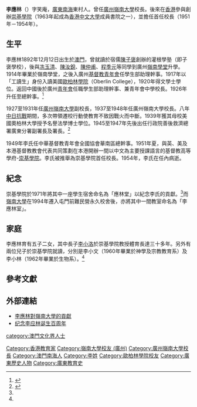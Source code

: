 {{Infobox_Person
| name = 李應林
| Sex = 男
|place of origin = [[廣東省|廣東]][[南海區|南海]]
|birth_date = 1892年12月12日
|birth_place = {{MAC-1830}}
|death_date = {{death date and age|1954|8|22|1892|12|12}}
|death_place = {{HKG-1910}}[[跑馬地|跑馬地]][[養和醫院|養和醫院]]
| nationality =
| residence = 
| height =
| weight =
| religion =
| spouse = 
| children = 
| relatives =
|education= 
*[[歐柏林學院|歐柏林學院]]文學士（1920年）
| past = 
*[[岭南大学_(广州)|嶺南大學]]副校長（1927-1931）
*[[岭南大学_(广州)|嶺南大學]]校長（1937-1948）
*[[崇基學院|崇基學院]]校長（1951-1954）
}}
'''李應林'''（{{bd|1892年|12月12日|1954年|8月22日|catIdx=L}}）字笑庵，[[廣東|廣東]][[南海|南海]]東村人。曾任[[廣州|廣州]][[岭南大学_(广州)|嶺南大學]]校長。後來在[[香港|香港]]參與創辦[[崇基學院|崇基學院]]（1963年起成為[[香港中文大學|香港中文大學]]成員書院之一），並擔任首任校長（1951年－1954年）。

==生平==
李應林1892年12月12日出生於[[澳門|澳門]]，曾就讀於宿儒[[陳子褒|陳子褒]]創辦的灌根學塾（即子褒學校），後與[[冼玉清|冼玉清]]、[[陳汝銳|陳汝銳]]、[[陳仲甫|陳仲甫]]、[[程季元|程季元]]等同學到廣州[[嶺南學堂|嶺南學堂]]升學。1914年畢業於嶺南學堂，之後入廣州[[基督教青年會|基督教青年會]]任學生部助理幹事。1917年以「工讀生」身份入讀美國[[歐柏林學院|歐柏林學院]]（Oberlin College），1920年得文學士學位。返回中國後於廣州[[基督教青年會|青年會]]任職學生部助理幹事、兼青年會中學校長。1926年升任至總幹事。<ref  name="gzzxws">{{cite journal |url=http://www.gzzxws.gov.cn/gzws/gzws/ml/34/200809/t20080918_9303.htm |title=李應林校長與嶺大 |page= |publisher= |author=謝瓊孫 |work=珠江藝苑 |volume=34 |access-date=2018-02-11 |archive-date=2020-10-30 |archive-url=https://web.archive.org/web/20201030015117/http://www.gzzxws.gov.cn/gzws/gzws/ml/34/200809/t20080918_9303.htm |dead-url=no }}</ref>

1927至1931年任[[廣州|廣州]][[岭南大学_(广州)|嶺南大學]]副校長，1937至1948年任廣州嶺南大學校長。八年[[中日抗戰|中日抗戰]]期間，多次帶領遷校行動使教育不致因戰火而中斷。1939年獲其母校美國奧柏林大學授予名譽法學博士學位。1945至1947年先後出任行政院善後救濟總署廣東分署副署長及署長。<ref name="cc65">{{cite book |url=https://www.ccc.cuhk.edu.hk/images/ChungChiPublication/ChungChi_65Book.pdf |title=善彌雅集-崇基學院六十五週年校慶特刊 |page=12-13 |publisher=崇基學院 |access-date=2018-02-08 |archive-date=2021-07-19 |archive-url=https://web.archive.org/web/20210719062016/https://www.ccc.cuhk.edu.hk/images/ChungChiPublication/ChungChi_65Book.pdf |dead-url=no }}</ref> 

1949年李氏任中華基督教青年會全國協會華南區總幹事。1951年夏，與英、美及本港基督教教會代表共同策劃在本港開辦一間以中文為主要授課語言的基督教高等學府-[[崇基學院|崇基學院]]。李氏被推舉為崇基學院首任校長。1954年，李氏在任內病逝。
==紀念==
崇基學院於1971年將其中一座學生宿舍命名為「應林堂」以紀念李氏的貢獻。<ref name="cc65" />而[[嶺南大學_(香港)|嶺南大學]]在1994年遷入屯門前難民營永久校舍後，亦將其中一間教室命名為「李應林室」。

== 家庭 ==
李應林育有五子二女，其中長子[[李小洛|李小洛]]於崇基學院教授體育長達三十多年。另外有兩位兒子於崇基學院就讀，分別是李小文（1960年畢業於神學及宗教教育系）及李小林（1962年畢業於生物系）。<ref name="cc65" />

== 參考文獻 ==
{{Reflist}}

==外部連結==
*[http://www.tourtw.com/doc/1001/7/5/9/100175976.html?coluid=55&kindid=1153&docid=100175976&mdate=0911123624 李應林對嶺南大學的貢獻]
*[http://www.lingnan.net/lnrj/lnsh/lrxz/li1.htm 纪念李应林诞生百周年] {{Wayback|url=http://www.lingnan.net/lnrj/lnsh/lrxz/li1.htm |date=20160304074329 }}

{{start box}}
{{s-aca}}
{{s-before|（首任）}}
{{s-title|[[崇基學院|崇基學院]]校長|1951年–1954年}}
{{s-after|[[凌道揚|凌道揚]]}}
{{s-end}}

{{DEFAULTSORT:Li}}
[[Category:香港教育家|Category:香港教育家]]
[[Category:嶺南大學校友_(廣州)|Category:嶺南大學校友 (廣州)]]
[[Category:廣州嶺南大學校長|Category:廣州嶺南大學校長]]
[[category:澳門文化界人士|category:澳門文化界人士]]
[[Category:澳門南海人|Category:澳門南海人]]
[[Category:李姓|Category:李姓]]
[[Category:歐柏林學院校友|Category:歐柏林學院校友]]
[[Category:廣東歷史人物|Category:廣東歷史人物]]
[[Category:廣東教育史|Category:廣東教育史]]